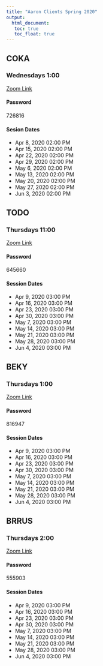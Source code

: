 ```yaml
---
title: "Aaron Clients Spring 2020"
output: 
  html_document:
   toc: true
   toc_float: true
---
```


## COKA
### Wednesdays 1:00
[Zoom Link](https://zoom.us/j/954389140?pwd=VmFuVnRHblZvWmdXVEhiK09qZmRidz09)

#### Password
726816

#### Sesion Dates
* Apr 8, 2020 02:00 PM
* Apr 15, 2020 02:00 PM
* Apr 22, 2020 02:00 PM
* Apr 29, 2020 02:00 PM
* May 6, 2020 02:00 PM
* May 13, 2020 02:00 PM
* May 20, 2020 02:00 PM
* May 27, 2020 02:00 PM
* Jun 3, 2020 02:00 PM



## TODO
### Thursdays 11:00
[Zoom Link](https://zoom.us/j/405860232?pwd=bDhYK3pUeW15VEtRUVoyQnZ3TjBnZz09)

#### Password
645660

#### Session Dates
* Apr 9, 2020 03:00 PM
* Apr 16, 2020 03:00 PM
* Apr 23, 2020 03:00 PM
* Apr 30, 2020 03:00 PM
* May 7, 2020 03:00 PM
* May 14, 2020 03:00 PM
* May 21, 2020 03:00 PM
* May 28, 2020 03:00 PM
* Jun 4, 2020 03:00 PM



## BEKY
### Thursdays 1:00
[Zoom Link](https://zoom.us/j/582746127?pwd=ckQvdUd1RnhOWEFsUlJ0d1ZMMGU1UT09)

#### Password
816947

#### Session Dates
* Apr 9, 2020 03:00 PM
* Apr 16, 2020 03:00 PM
* Apr 23, 2020 03:00 PM
* Apr 30, 2020 03:00 PM
* May 7, 2020 03:00 PM
* May 14, 2020 03:00 PM
* May 21, 2020 03:00 PM
* May 28, 2020 03:00 PM
* Jun 4, 2020 03:00 PM



## BRRUS
### Thursdays 2:00
[Zoom Link](https://zoom.us/j/750036730?pwd=S2VvOGNrcGVaa25xMXUwOUwvQkkyQT09)

#### Password
555903

#### Session Dates
* Apr 9, 2020 03:00 PM
* Apr 16, 2020 03:00 PM
* Apr 23, 2020 03:00 PM
* Apr 30, 2020 03:00 PM
* May 7, 2020 03:00 PM
* May 14, 2020 03:00 PM
* May 21, 2020 03:00 PM
* May 28, 2020 03:00 PM
* Jun 4, 2020 03:00 PM



